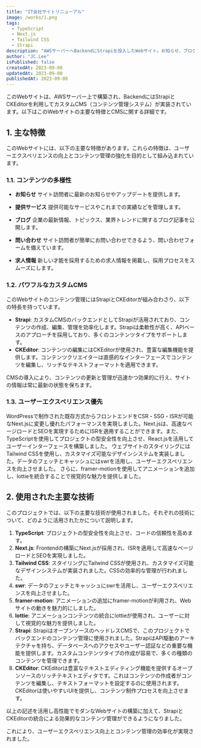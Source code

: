 ```yaml
---
title: "IT会社サイトリニューアル"
image: /works/1.png
tags:
  - TypeScript
  - Next.js
  - Tailwind CSS
  - Strapi
description: "AWSサーバーへBackendにStrapiを投入したWebサイト。お知らせ、ブログ、問い合わせ、求人ページがあり機能を実装。FrontendはNext.jsを使用し、ISR(Incremental Static Regeneration)を適用しました。"
author: "JC.Lee"
isPublished: false
createdAt: 2023-09-08
updatedAt: 2023-09-08
publishedAt: 2023-09-08
---
```


このWebサイトは、AWSサーバー上で構築され、BackendにはStrapiとCKEditorを利用してカスタムCMS（コンテンツ管理システム）が実装されています。以下はこのWebサイトの主要な特徴とCMSに関する詳細です。

## 1. 主な特徴

このWebサイトには、以下の主要な特徴があります。これらの特徴は、ユーザーエクスペリエンスの向上とコンテンツ管理の強化を目的として組み込まれています。

### 1.1. コンテンツの多様性

- **お知らせ**
    サイト訪問者に最新のお知らせやアップデートを提供します。

- **提供サービス**
    提供可能なサービスやこれまでの実績などを管理します。

- **ブログ**
    企業の最新情報、トピックス、業界トレンドに関するブログ記事を公開します。

- **問い合わせ**
    サイト訪問者が簡単にお問い合わせできるよう、問い合わせフォームを備えています。

- **求人情報**
    新しい才能を採用するための求人情報を掲載し、採用プロセスをスムーズにします。

### 1.2. パワフルなカスタムCMS

このWebサイトのコンテンツ管理にはStrapiとCKEditorが組み合わさり、以下の特長を持っています。

- **Strapi**: カスタムCMSのバックエンドとしてStrapiが活用されており、コンテンツの作成、編集、管理を効率化します。Strapiは柔軟性が高く、APIベースのアプローチを採用しており、多くのコンテンツタイプをサポートします。
- **CKEditor**: コンテンツの編集にはCKEditorが使用され、豊富な編集機能を提供します。コンテンツクリエイターは直感的なインターフェースでコンテンツを編集し、リッチなテキストフォーマットを適用できます。

CMSの導入により、コンテンツの更新と管理が迅速かつ効果的に行え、サイトの情報は常に最新の状態を保ちます。

### 1.3. ユーザーエクスペリエンス優先

WordPressで制作された既存方式からフロントエンドをCSR・SSG・ISRが可能なNext.jsに変更し優れたパフォーマンスを実現しました。Next.jsは、高速なページロードとSEOを実現するためにISRを適用することができます。また、TypeScriptを使用してプロジェクトの型安全性を向上させ、React.jsを活用してユーザーインターフェースを構築しました。
ウェブサイトのスタイリングにはTailwind CSSを使用し、カスタマイズ可能なデザインシステムを実装しました。データのフェッチとキャッシュにはswrを活用し、ユーザーエクスペリエンスを向上させました。
さらに、framer-motionを使用してアニメーションを追加し、lottieを統合することで視覚的な魅力を提供しました。

## 2. 使用された主要な技術

このプロジェクトでは、以下の主要な技術が使用されました。それぞれの技術について、どのように活用されたかについて説明します。

1. **TypeScript**: プロジェクトの型安全性を向上させ、コードの信頼性を高めます。
2. **Next.js**: Frontendの構築にNext.jsが採用され、ISRを適用して高速なページロードとSEOを実現しました。
3. **Tailwind CSS**: スタイリングにTailwind CSSが使用され、カスタマイズ可能なデザインシステムが実装されました。CSSの効率的な管理が行われました。
4. **swr**: データのフェッチとキャッシュにswrを活用し、ユーザーエクスペリエンスを向上させました。
5. **framer-motion**: アニメーションの追加にframer-motionが利用され、Webサイトの動きを魅力的にしました。
6. **lottie**: アニメーションコンテンツの統合にlottieが使用され、ユーザーに対して視覚的な魅力を提供しました。
7. **Strapi**: StrapiはオープンソースのヘッドレスCMSで、このプロジェクトでバックエンドのコンテンツ管理に使用されました。StrapiはAPI駆動のアーキテクチャを持ち、データベースへのアクセスやユーザー認証などの重要な機能を提供します。カスタムコンテンツタイプの作成が容易で、多くの種類のコンテンツを管理できます。
8. **CKEditor**: CKEditorは豊富なテキストエディティング機能を提供するオープンソースのリッチテキストエディタです。これはコンテンツの作成者がコンテンツを編集し、テキストフォーマットを設定するのに使用されます。CKEditorは使いやすいUIを提供し、コンテンツ制作プロセスを向上させます。

以上の記述を活用し高性能でモダンなWebサイトの構築に加えて、StrapiとCKEditorの統合による効果的なコンテンツ管理ができるようになりました。

これにより、ユーザーエクスペリエンス向上とコンテンツ管理の効率化が実現されました。
